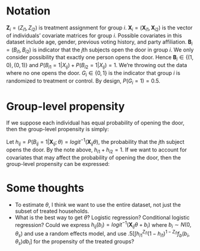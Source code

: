 # Notation 
$\mathbf{Z}_i = (Z_{i1}, Z_{i2})$ is treatment assignment for group $i$. $\mathbf{X}_i = (\mathbf{X}_{i1}, \mathbf{X}_{i2})$ is the vector of individuals' covariate matrices for group $i$. Possible covariates in this dataset include age, gender, previous voting history, and party affiliation. $\mathbf{B}_i = (B_{i1}, B_{i2})$ is indicator that the $j$th subjects open the door in group $i$. We only consider possibility that exactly one person opens the door. Hence $\mathbf{B}_i \in \{(1, 0), (0, 1)\}$ and $P(B_{i1} = 1| X_{ij}) + P(B_{i2} = 1| X_{ij}) = 1$. We're throwing out the data where no one opens the door. $G_i \in \{0, 1\}$ is the indicator that group $i$ is randomized to treatment or control. By design, $P(G_i = 1) = 0.5$.

# Group-level propensity

If we suppose each individual has equal probability of opening the door, then the group-level propensity is simply:
\begin{align*}
P(\mathbf{Z}_i) &= P(\mathbf{Z}_i | G_i = 1)P(G_i = 1) + P(\mathbf{Z}_i | G_i = 0)P(G_i = 0)  \\
&= 0.5[P(\mathbf{Z}_i | G_i = 1) + P(\mathbf{Z}_i | G_i = 0)]\\
&= \begin{cases}
.5 & \text{if $Z_1 = 0, Z_2 = 0, G_i = 0$} \\
.25 & \text{if $Z_1 = 0, Z_2 = 1$ or $Z_1 = 1, Z_2 = 0$ and $G_i = 1$} \\
0  & \text{else}
\end{cases}
\end{align*}


Let $h_{ij} = P(B_{ij} = 1| \mathbf{X}_{ij}; \theta) = logit^{-1}(\mathbf{X}_{ij}\theta)$, the probability that the $j$th subject opens the door. By the note above, $h_{i1} + h_{i2} = 1$. If we want to account for covariates that may affect the probability of opening the door, then the group-level propensity can be expressed:
\begin{align*}
P(\mathbf{Z}_i | \mathbf{X}_i ; \theta) &= P(\mathbf{Z}_i | G_i = 1, \mathbf{X}_i ; \theta)P(G_i = 1) + P(\mathbf{Z}_i | G_i = 0, \mathbf{X}_i ; \theta)P(G_i = 0) \\
&= 0.5[ P(\mathbf{Z}_i | G_i = 1, \mathbf{X}_i ; \theta) +   P(\mathbf{Z}_i | G_i = 0, \mathbf{X}_i ; \theta)] \\
&= \begin{cases}
.5 & \text{if $Z_1 = 0, Z_2 = 0$ and $G_i = 0$} \\
.5[h_{i1}^{Z_{i1}}(1 - h_{i1})^{1 - Z_{i1}}] & \text{if $Z_1 = 0, Z_2 = 1$ or $Z_1 = 1, Z_2 = 0$ and $G_i = 1$}  \\
0  & \text{else}
\end{cases} \\
\end{align*}

# Some thoughts

* To estimate $\theta$, I think we want to use the entire dataset, not just the subset of treated households.
* What is the best way to get $\hat{\theta}$? Logistic regression? Conditional logistic regression? Could we express $h_{ij}(b_i) = logit^{-1}(\mathbf{X}_{ij}\theta + b_i)$ where $b_i \sim N(0, \theta_s$) and use a random effects model, and use $.5 [ \int h_{i1}^{Z_{i1}}(1 - h_{i1})^{1 - Z_{i1}} f_b(b_i, \theta_s) db_i]$ for the propensity of the treated groups? 